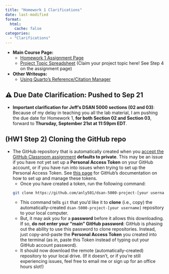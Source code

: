 ```yaml
---
title: "Homework 1 Clarifications"
date: last-modified
format:
  html:
    cache: false
categories:
  - "Clarifications"
---
```


::: {.callout-tip title="Relevant Links"}

* **Main Course Page:**
  * [Homework 1 Assignment Page](https://jfh.georgetown.domains/dsan5000/homeworks/HW-01/HW-1.html){target="_blank"}
  * [Project Topic Spreadsheet](https://docs.google.com/spreadsheets/d/1kfPKeub87489lSnL3p7DYVdQFjpN_cDYG3iwEa_QUMA/edit#gid=1153849618){target="_blank"} (Claim your project topic here! See Step 4 on the assignment page)
* **Other Writeups:**
  * [Using Quarto's Reference/Citation Manager](../refs-and-citations/index.qmd){target="_blank"}

:::

## ⚠️ Due Date Clarification: Pushed to Sep 21

* **Important clarification for Jeff's DSAN 5000 sections (02 and 03)**: Because of my delay in teaching you all the lab material, I am pushing the due date for Homework 1, **for both Section 02 and Section 03**, forward to **Thursday, September 21st at 11:59pm EDT**.

## (HW1 Step 2) Cloning the GitHub repo

* The GitHub repository that is automatically created when you [accept the GitHub Classroom assignment](https://classroom.github.com/a/JHg6HXli){target="_blank"} **defaults to private**. This may be an issue if you have not yet set up a **Personal Access Token** on your GitHub account, or if you have run into issues when trying to set up the Personal Access Token. See [this page](https://docs.github.com/en/authentication/keeping-your-account-and-data-secure/managing-your-personal-access-tokens) for GitHub's documentation on how to set up and manage these tokens.
  * Once you have created a token, run the following command:

  ```bash
  git clone https://github.com/anly501/dsan-5000-project-[your username].git
  ```

  * This command tells `git` that you'd like it to **clone** (i.e., copy) the automatically-created `dsan-5000-project-[your username]` repository to your local computer.
  * But, it may ask you for a **password** before it allows this downloading. If so, **do not enter your "main" GitHub password**: GitHub is phasing out the ability to use this password to clone repositories. Instead, just copy-and-paste the **Personal Access Token** you created into the terminal (as in, paste this Token instead of typing out your GitHub account password).
  * It should now download the remote (automatically-created) repository to your local drive. (If it doesn't, or if you're still experiencing issues, feel free to email me or sign up for an office hours slot!)
